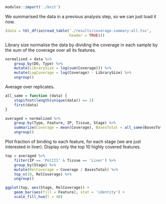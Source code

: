 ```r
modules::import('./knit')
```

We summarised the data in a previous analysis step, so we can just load it now.

```r
(data = tbl_df(io$read_table('./results/coverage-summary-all.tsv',
                             header = TRUE)))
```

Library size normalise the data by dividing the coverage in each sample by the
sum of the coverage over all its features.

```r
normalized = data %>%
    group_by(DO, Type) %>%
    mutate(LibrarySize = log(sum(Coverage))) %>%
    mutate(LogCoverage = log(Coverage) - LibrarySize) %>%
    ungroup()
```

Average over replicates.

```r
all_same = function (data) {
    stopifnot(length(unique(data)) == 1)
    first(data)
}

averaged = normalized %>%
    group_by(Type, Feature, IP, Tissue, Stage) %>%
    summarize(Coverage = mean(Coverage), BasesTotal = all_same(BasesTotal)) %>%
    ungroup()
```

Plot fraction of binding to each feature, for each stage (we are just
interested in liver). Display only the top 10 highly covered features.

```r
top = averaged %>%
    filter(IP == 'PolIII' & Tissue == 'Liver') %>%
    group_by(Stage) %>%
    mutate(RelCoverage = Coverage / BasesTotal) %>%
    top_n(10, RelCoverage) %>%
    ungroup()

ggplot(top, aes(Stage, RelCoverage)) +
    geom_bar(aes(fill = Feature), stat = 'identity') +
    scale_fill_hue(l = 40)
```

